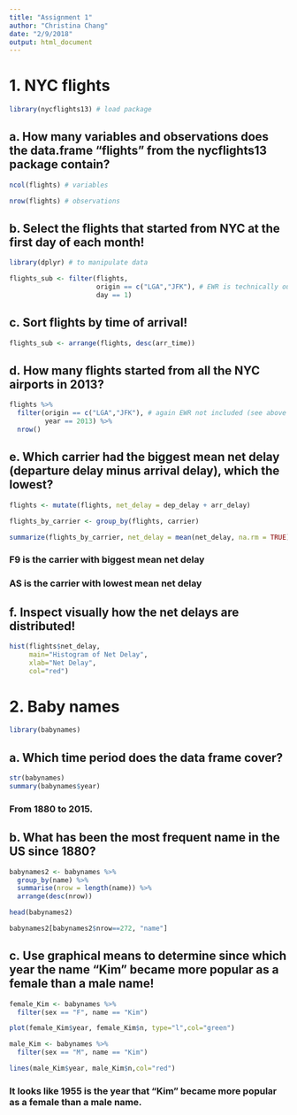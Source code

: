 ```yaml
---
title: "Assignment 1"
author: "Christina Chang"
date: "2/9/2018"
output: html_document
---
```


# 1. NYC flights
```r
library(nycflights13) # load package
```

## a. How many variables and observations does the data.frame "flights" from the nycflights13 package contain? 
```r
ncol(flights) # variables

nrow(flights) # observations
```

## b. Select the flights that started from NYC at the first day of each month! 
```r
library(dplyr) # to manipulate data

flights_sub <- filter(flights, 
                      origin == c("LGA","JFK"), # EWR is technically outside NYC
                      day == 1)
```

## c. Sort flights by time of arrival! 
```r
flights_sub <- arrange(flights, desc(arr_time))
```

## d. How many flights started from all the NYC airports in 2013? 
```r
flights %>%  
  filter(origin == c("LGA","JFK"), # again EWR not included (see above reasoning)
         year == 2013) %>%
  nrow()
```

## e. Which carrier had the biggest mean net delay (departure delay minus arrival delay), which the lowest? 
```r
flights <- mutate(flights, net_delay = dep_delay + arr_delay)

flights_by_carrier <- group_by(flights, carrier)

summarize(flights_by_carrier, net_delay = mean(net_delay, na.rm = TRUE))
```
### F9 is the carrier with biggest mean net delay
### AS is the carrier with lowest mean net delay

## f. Inspect visually how the net delays are distributed!
```r
hist(flights$net_delay, 
     main="Histogram of Net Delay",
     xlab="Net Delay",
     col="red")
```

# 2. Baby names
```r
library(babynames)
```

## a. Which time period does the data frame cover? 
```r
str(babynames)
summary(babynames$year)
```
### From 1880 to 2015. 

## b. What has been the most frequent name in the US since 1880? 
```r
babynames2 <- babynames %>% 
  group_by(name) %>% 
  summarise(nrow = length(name)) %>% 
  arrange(desc(nrow))

head(babynames2)

babynames2[babynames2$nrow==272, "name"]
```

## c. Use graphical means to determine since which year the name "Kim" became more popular as a female than a male name! 
```r
female_Kim <- babynames %>% 
  filter(sex == "F", name == "Kim")

plot(female_Kim$year, female_Kim$n, type="l",col="green")

male_Kim <- babynames %>%
  filter(sex == "M", name == "Kim")

lines(male_Kim$year, male_Kim$n,col="red")


```

### It looks like 1955 is the year that "Kim" became more popular as a female than a male name. 